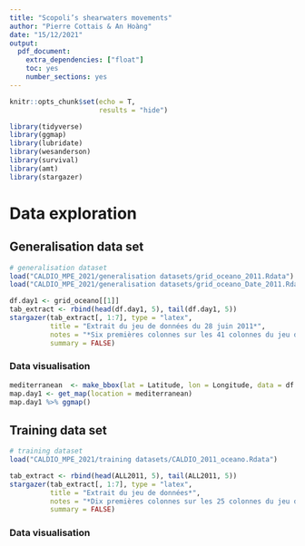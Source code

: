 ```yaml
---
title: "Scopoli’s shearwaters movements"
author: "Pierre Cottais & An Hoàng"
date: "15/12/2021"
output: 
  pdf_document: 
    extra_dependencies: ["float"]
    toc: yes
    number_sections: yes
---
```


```r
knitr::opts_chunk$set(echo = T,
                      results = "hide")
```


```r
library(tidyverse)
library(ggmap)
library(lubridate)
library(wesanderson)
library(survival)
library(amt)
library(stargazer)
```

# Data exploration

## Generalisation data set

```r
# generalisation dataset
load("CALDIO_MPE_2021/generalisation datasets/grid_oceano_2011.Rdata")
load("CALDIO_MPE_2021/generalisation datasets/grid_oceano_Date_2011.Rdata")
```

```r
df.day1 <- grid_oceano[[1]]
tab_extract <- rbind(head(df.day1, 5), tail(df.day1, 5))
stargazer(tab_extract[, 1:7], type = "latex",
          title = "Extrait du jeu de données du 28 juin 2011*",
          notes = "*Six premières colonnes sur les 41 colonnes du jeu de données",
          summary = FALSE)
```


### Data visualisation

```r
mediterranean  <- make_bbox(lat = Latitude, lon = Longitude, data = df.day1)
map.day1 <- get_map(location = mediterranean)
map.day1 %>% ggmap()
```

## Training data set

```r
# training dataset 
load("CALDIO_MPE_2021/training datasets/CALDIO_2011_oceano.Rdata")
```

```r
tab_extract <- rbind(head(ALL2011, 5), tail(ALL2011, 5))
stargazer(tab_extract[, 1:7], type = "latex",
          title = "Extrait du jeu de données*",
          notes = "*Dix premières colonnes sur les 25 colonnes du jeu de données",
          summary = FALSE)
```

### Data visualisation

```r
```



